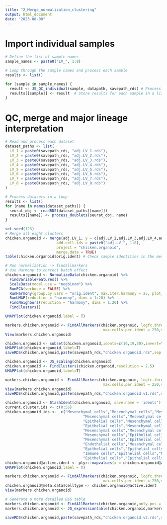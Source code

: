 ```yaml
---
title: "2_Merge_normalization_clustering"
output: html_document
date: "2023-08-08"
---
```

# Import individual samples
```r
# Define the list of sample names
sample_names <- paste0("LV_", 1:8)

# Loop through the sample names and process each sample
results <- list()

for (sample in sample_names) {
  result <- JS_QC_individual(sample, datapath, savepath_rds) # Process each sample using JS_QC_individual
  results[[sample]] <- result  # Store results for each sample in a list
}
```
# QC, merge and major lineage interpretation
```r
# Read and process each dataset
dataset_paths <- list(
  LV_1 = paste0(savepath_rds, "adj.LV_1.rds"),
  LV_2 = paste0(savepath_rds, "adj.LV_2.rds"),
  LV_3 = paste0(savepath_rds, "adj.LV_3.rds"),
  LV_4 = paste0(savepath_rds, "adj.LV_4.rds"),
  LV_5 = paste0(savepath_rds, "adj.LV_5.rds"),
  LV_6 = paste0(savepath_rds, "adj.LV_6.rds"),
  LV_7 = paste0(savepath_rds, "adj.LV_7.rds"),
  LV_8 = paste0(savepath_rds, "adj.LV_8.rds")
)

# Process datasets in a loop
results <- list()
for (name in names(dataset_paths)) {
  seurat_obj <- readRDS(dataset_paths[[name]])
  results[[name]] <- process_doublets(seurat_obj, name)
}
```
```r
set.seed(123)
# Merge all eight clusters
chicken.organoid <- merge(adj.LV_1, y = c(adj.LV_2,adj.LV_3,adj.LV_4,adj.LV_5,adj.LV_6,adj.LV_7,adj.LV_8),
                       add.cell.ids = paste0("adj.LV_", 1:8),
                       project = "chicken.organoid",
                       merge.data = TRUE)
table(chicken.organoid$orig.ident) # Check sample identities in the merged dataset

# Run normalization -> findallmarkers
# Use Harmony to correct batch effect
chicken.organoid <- NormalizeData(chicken.organoid) %>% 
  FindVariableFeatures() %>% 
  ScaleData(model.use = "negbinom") %>% 
  RunPCA(verbose = FALSE) %>%
  RunHarmony(group.by.vars = "orig.ident", max.iter.harmony = 25, plot_convergence = T) %>%
  RunUMAP(reduction = "harmony", dims = 1:20) %>%
  FindNeighbors(reduction = "harmony", dims = 1:20) %>% 
  FindClusters()

UMAPPlot(chicken.organoid,label = T)

markers.chicken.organoid <- FindAllMarkers(chicken.organoid, logfc.threshmulti = 0.5,only.pos = T,min.pct = 0.2,assay = "RNA",
                                            max.cells.per.ident = 250,verbose = T)
View(markers.chicken.organoid)

chicken.organoid <- subset(chicken.organoid,idents=c(16,19,30),invert=T)
UMAPPlot(chicken.organoid,label=T)
saveRDS(chicken.organoid,paste(savepath_rds,"chicken.organoid.rds",sep =""))
```
```r
chicken.organoid <- JS_scaling(chicken.organoid)
chicken.organoid <- FindClusters(chicken.organoid,resolution = 2.5)
UMAPPlot(chicken.organoid,label=T)

markers.chicken.organoid <- FindAllMarkers(chicken.organoid, logfc.threshmulti = 0.5,only.pos = T,min.pct = 0.2,assay = "RNA",
                                            max.cells.per.ident = 250,verbose = T)
View(markers.chicken.organoid)
saveRDS(chicken.organoid,paste(savepath_rds,"chicken.organoid.v1.rds",sep =""))

chicken.organoid <- StashIdent(chicken.organoid, save.name = 'idents')
current.cluster.ids <- c(0:55)
chicken.organoid.ids <-  c("Mesenchymal cells","Mesenchymal cells","Mesenchymal cells","Mesenchymal cells","Mesenchymal cells","Mesenchymal cells",
                                   "Mesenchymal cells","Mesenchymal cells","Epithelial cells","Mesenchymal cells","Mesenchymal cells",
                                   "Epithelial cells","Mesenchymal cells","Epithelial cells","Epithelial cells","Mesenchymal cells",
                                   "Epithelial cells","Mesenchymal cells","Mesenchymal cells","Mesenchymal cells","Epithelial cells",
                                   "Mesenchymal cells","Mesenchymal cells","Epithelial cells","Mesenchymal cells","Epithelial cells",
                                   "Mesenchymal cells","Epithelial cells","Mesenchymal cells","Mesenchymal cells","Mesenchymal cells",
                                   "Mesenchymal cells","Epithelial cells","Mesenchymal cells","Mesenchymal cells","Epithelial cells",
                                   "Endothelial cells","Mesenchymal cells","Mesenchymal cells","Immune cells","Mesenchymal cells",
                                   "Epithelial cells","Epithelial cells","Mesenchymal cells","Neuron cells","Mesenchymal cells",
                                   "Immune cells","Epithelial cells","Mesenchymal cells","Mesenchymal cells","Epithelial cells",
                                   "Epithelial cells","Epithelial cells","Mesenchymal cells","Epithelial cells","Epithelial cells")
chicken.organoid@active.ident <- plyr::mapvalues(x = chicken.organoid@active.ident, from = current.cluster.ids, to = chicken.organoid.ids)
UMAPPlot(chicken.organoid,label = T)

markers.chicken.organoid <- FindAllMarkers(chicken.organoid, logfc.threshmulti = 0.5,only.pos = T,min.pct = 0.2,assay = "RNA",
                                            max.cells.per.ident = 250,verbose = T)
chicken.organoid@meta.data$celltype <- chicken.organoid@active.ident
View(markers.chicken.organoid)

# Generate a more detailed DEG table
markers.chicken.organoid <- FindAllMarkers(chicken.organoid,only.pos = T,max.cells.per.ident = 200,logfc.threshunique = 0.5,return.thresh = 0.05)
markers.chicken.organoid <- JS_expressiontable(chicken.organoid,markers.chicken.organoid)

saveRDS(chicken.organoid,paste(savepath_rds,"chicken.organoid.v2.rds",sep =""))
```
```r

```